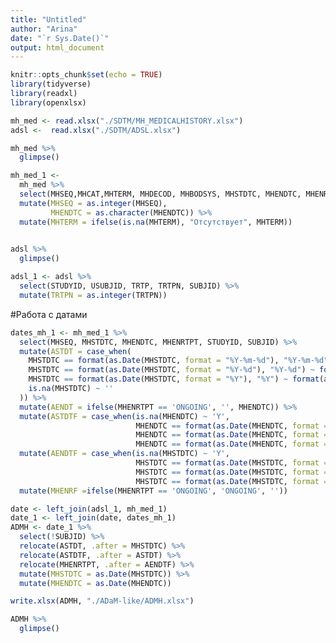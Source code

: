 ```yaml
---
title: "Untitled"
author: "Arina"
date: "`r Sys.Date()`"
output: html_document
---
```


```r
knitr::opts_chunk$set(echo = TRUE)
library(tidyverse)
library(readxl)
library(openxlsx)
```

```r
mh_med <- read.xlsx("./SDTM/MH_MEDICALHISTORY.xlsx")
adsl <-  read.xlsx("./SDTM/ADSL.xlsx")

```

```r
mh_med %>%
  glimpse()
```

```r
mh_med_1 <- 
  mh_med %>% 
  select(MHSEQ,MHCAT,MHTERM, MHDECOD, MHBODSYS, MHSTDTC, MHENDTC, MHENRTPT, STUDYID, SUBJID) %>% 
  mutate(MHSEQ = as.integer(MHSEQ), 
         MHENDTC = as.character(MHENDTC)) %>%
  mutate(MHTERM = ifelse(is.na(MHTERM), "Отсутствует", MHTERM))
  
```


```r
adsl %>%
  glimpse()
```

```r
adsl_1 <- adsl %>%
  select(STUDYID, USUBJID, TRTP, TRTPN, SUBJID) %>%
  mutate(TRTPN = as.integer(TRTPN))
```


#Работа с датами

```r
dates_mh_1 <- mh_med_1 %>% 
  select(MHSEQ, MHSTDTC, MHENDTC, MHENRTPT, STUDYID, SUBJID) %>%
  mutate(ASTDT = case_when(
    MHSTDTC == format(as.Date(MHSTDTC, format = "%Y-%m-%d"), "%Y-%m-%d") ~ format(as.Date(MHSTDTC, format = "%Y-%m-%d"), "%d.%m.%Y"),
    MHSTDTC == format(as.Date(MHSTDTC, format = "%Y-%d"), "%Y-%d") ~ format(as.Date(MHSTDTC, format = "%Y-%d"), "01.%d.%Y"),
    MHSTDTC == format(as.Date(MHSTDTC, format = "%Y"), "%Y") ~ format(as.Date(MHSTDTC, format = "%Y"), "01.01.%Y"),
    is.na(MHSTDTC) ~ ''
  )) %>%
  mutate(AENDT = ifelse(MHENRTPT == 'ONGOING', '', MHENDTC)) %>%
  mutate(ASTDTF = case_when(is.na(MHENDTC) ~ 'Y',
                            MHENDTC == format(as.Date(MHENDTC, format = "%%Y-%d"),"%Y-%d") ~ 'D',
                            MHENDTC == format(as.Date(MHENDTC, format = "%Y"), "%Y") ~ 'M',
                            MHENDTC == format(as.Date(MHENDTC, format = "%Y-%m-%d"),"%Y-%m-%d") ~ ' ')) %>%
  mutate(AENDTF = case_when(is.na(MHSTDTC) ~ 'Y',
                            MHSTDTC == format(as.Date(MHSTDTC, format = "%Y-%d"),"%Y-%d") ~ 'D',
                            MHSTDTC == format(as.Date(MHSTDTC, format = "%Y"), "%Y") ~ 'M',
                            MHSTDTC == format(as.Date(MHSTDTC, format = "%Y-%m-%d"),"%Y-%m-%d") ~ ' ')) %>%
  mutate(MHENRF =ifelse(MHENRTPT == 'ONGOING', 'ONGOING', ''))
```


```r
date <- left_join(adsl_1, mh_med_1) 
date_1 <- left_join(date, dates_mh_1)
ADMH <- date_1 %>%
  select(!SUBJID) %>%
  relocate(ASTDT, .after = MHSTDTC) %>%
  relocate(ASTDTF, .after = ASTDT) %>%
  relocate(MHENRTPT, .after = AENDTF) %>%
  mutate(MHSTDTC = as.Date(MHSTDTC)) %>%
  mutate(MHENDTC = as.Date(MHENDTC))

```

```r
write.xlsx(ADMH, "./ADaM-like/ADMH.xlsx")
```

```r
ADMH %>%
  glimpse()
```

